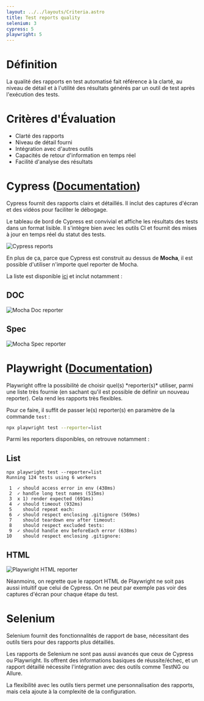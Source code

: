 ```yaml
---
layout: ../../layouts/Criteria.astro
title: Test reports quality
selenium: 3
cypress: 5
playwright: 5
---
```



# Définition

La qualité des rapports en test automatisé fait référence à la clarté, au niveau de détail et à
l'utilité des résultats générés par un outil de test après l'exécution des tests.

# Critères d'Évaluation
- Clarté des rapports
- Niveau de détail fourni
- Intégration avec d'autres outils
- Capacités de retour d'information en temps réel
- Facilité d'analyse des résultats

# Cypress ([Documentation](https://docs.cypress.io/guides/tooling/reporters))

<ThumbUpAlert>
    Cypress fournit des rapports clairs et détaillés. Il inclut des captures d'écran et des vidéos pour faciliter le débogage.
</ThumbUpAlert>

Le tableau de bord de Cypress est convivial et affiche les résultats des tests dans un format lisible.
Il s'intègre bien avec les outils CI et fournit des mises à jour en temps réel du statut des tests.

![Cypress reports](/selenium-vs-cypress-vs-playwright/cypress-report.png)

En plus de ça, parce que Cypress est construit au dessus de **Mocha**, il est possible d'utiliser n'importe quel reporter de Mocha.

La liste est disponible [ici](https://mochajs.org/#reporters) et inclut notamment :

## DOC

![Mocha Doc reporter](https://mochajs.org/static/reporter-doc.resize920,9999-withoutEnlargement.f56aab77df.png)

## Spec

![Mocha Spec reporter](https://mochajs.org/static/reporter-spec.resize920,9999-withoutEnlargement.736b9ec065.png)


# Playwright ([Documentation](https://playwright.dev/docs/test-reporters))

<ThumbUpAlert>
    Playwright offre la possibilité de choisir quel(s) *reporter(s)* utiliser,
    parmi une liste très fournie (en sachant qu'il est possible de définir un nouveau reporter). Cela rend les rapports très flexibles.
</ThumbUpAlert>

Pour ce faire, il suffit de passer le(s) reporter(s) en paramètre de la commande `test` :

```bash
npx playwright test --reporter=list
```

Parmi les reporters disponibles, on retrouve notamment :

## List

```text
npx playwright test --reporter=list
Running 124 tests using 6 workers

 1  ✓ should access error in env (438ms)
 2  ✓ handle long test names (515ms)
 3  x 1) render expected (691ms)
 4  ✓ should timeout (932ms)
 5    should repeat each:
 6  ✓ should respect enclosing .gitignore (569ms)
 7    should teardown env after timeout:
 8    should respect excluded tests:
 9  ✓ should handle env beforeEach error (638ms)
10    should respect enclosing .gitignore:
```

## HTML

![Playwright HTML reporter](/selenium-vs-cypress-vs-playwright/playwright-report.png)


<ThumbDownAlert>
    Néanmoins, on regrette que le rapport HTML de Playwright ne soit pas aussi intuitif que celui de Cypress.
    On ne peut par exemple pas voir des captures d'écran pour chaque étape du test.
</ThumbDownAlert>

# Selenium

<ThumbDownAlert>
    Selenium fournit des fonctionnalités de rapport de base, nécessitant des outils tiers pour des rapports plus détaillés.
</ThumbDownAlert>

Les rapports de Selenium ne sont pas aussi avancés que ceux de Cypress ou Playwright.
Ils offrent des informations basiques de réussite/échec, et un rapport détaillé nécessite l'intégration avec des outils comme TestNG ou Allure.

<ThumbUpAlert>
    La flexibilité avec les outils tiers permet une personnalisation des rapports, mais cela ajoute à la complexité de la configuration.
</ThumbUpAlert>
